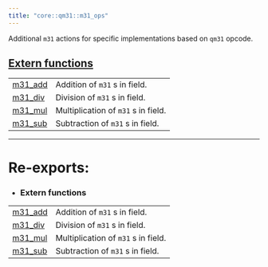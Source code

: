 ```yaml
---
title: "core::qm31::m31_ops"
---
```



Additional `m31` actions for specific implementations based on `qm31` opcode.



## [Extern functions](./core-qm31-m31_ops-extern_functions)

| | |
|:---|:---|
| [m31_add](./core-qm31-m31_ops-m31_add) | Addition of `m31` s in field. |
| [m31_div](./core-qm31-m31_ops-m31_div) | Division of `m31` s in field. |
| [m31_mul](./core-qm31-m31_ops-m31_mul) | Multiplication of `m31` s in field. |
| [m31_sub](./core-qm31-m31_ops-m31_sub) | Subtraction of `m31` s in field. |


---
 
# Re-exports: 

 - ### Extern functions

| | |
|:---|:---|
| [m31_add](./core-qm31-m31_ops-m31_add) | Addition of `m31` s in field. |
| [m31_div](./core-qm31-m31_ops-m31_div) | Division of `m31` s in field. |
| [m31_mul](./core-qm31-m31_ops-m31_mul) | Multiplication of `m31` s in field. |
| [m31_sub](./core-qm31-m31_ops-m31_sub) | Subtraction of `m31` s in field. |




